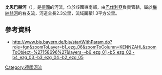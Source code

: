 {{Onesource|time=2020-11-13T13:20:46+00:00}}
{{Coord|48.93796|N|12.681044|E|display=title}}

'''比恩巴赫河'''（{{lang-de|Birnbach}}），是[[德國|德國]]的河流，位於該國東南部，由[[巴伐利亞|巴伐利亞]]負責管轄，屬於[[梅納赫河|梅納赫河]]的右支流，河道全長2.3公里，流域面積1.3平方公里。

==參考資料==
* http://www.bis.bayern.de/bis/startWithParam.do?role=fgn&zoomToLayer=b1_ezg_06&zoomToColumn=KENNZAHL&zoomToObject=%27158696%27&layers=-b6_ezg_01,-b5_ezg_02,-b4_ezg_03,-b3_ezg_04,-b2_ezg_05 {{Wayback|url=http://www.bis.bayern.de/bis/startWithParam.do?role=fgn&zoomToLayer=b1_ezg_06&zoomToColumn=KENNZAHL&zoomToObject=%27158696%27&layers=-b6_ezg_01,-b5_ezg_02,-b4_ezg_03,-b3_ezg_04,-b2_ezg_05 |date=20160304130745 }}

{{Germany-geo-stub}}
[[Category:德國河流|Category:德國河流]]